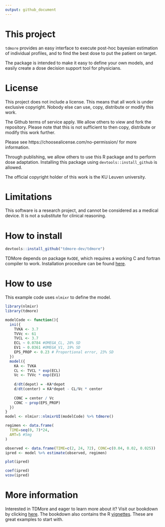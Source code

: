 ```yaml
---
output: github_document
---
```


<!-- README.md is generated from README.Rmd. Please edit that file -->

# This project
`tdmore` provides an easy interface to execute post-hoc bayesian estimation of individual profiles, and to find the best dose to put the patient on target.

The package is intended to make it easy to define your own models, and easily create a dose decision support tool for physicians.

# License
This project does not include a license. This means that all work is under exclusive copyright. Nobody else can use, copy, distribute or modify this work.

The Github terms of service apply. We allow others to view and fork the repository. Please note that this is not sufficient to then copy, distribute or modify this work further.

Please see https://choosealicense.com/no-permission/ for more information.

Through publishing, we allow others to use this R package and to perform dose adaptation. Installing this package using `devtools::install_github` is allowed.

The official copyright holder of this work is the KU Leuven university.

# Limitations
This software is a research project, and cannot be considered as a medical device. It is not a substitute for clinical reasoning.

# How to install
```r
devtools::install_github("tdmore-dev/tdmore")
```

TDMore depends on package `RxODE`, which requires a working C and fortran compiler to work. Installation procedure can be found  [here](https://cran.r-project.org/package=RxODE).

# How to use
This example code uses `nlmixr` to define the model. 

```r
library(nlmixr)
library(tdmore)

modelCode <- function(){
  ini({
    TVKA <- 3.7
    TVVc <- 61
    TVCL <- 3.7
    ECL ~ 0.0784 #OMEGA_CL, 28% SD
    EV1 ~ 0.0361 #OMEGA_V1, 19% SD
    EPS_PROP <- 0.23 # Proportional error, 23% SD
  })
  model({
    KA <- TVKA
    CL <- TVCL * exp(ECL)
    Vc <- TVVc * exp(EV1)
    
    d/dt(depot) = -KA*depot
    d/dt(center) = KA*depot - CL/Vc * center
    
    CONC = center / Vc
    CONC ~ prop(EPS_PROP)
  })
}
model <- nlmixr::nlmixrUI(modelCode) %>% tdmore()

regimen <- data.frame(
  TIME=seq(0, 7)*24,
  AMT=5 #5mg
)

observed <- data.frame(TIME=c(2, 24, 72), CONC=c(0.04, 0.02, 0.025))
ipred <- model %>% estimate(observed, regimen)
```

```r
plot(ipred)
```

```r
coef(ipred)
vcov(ipred)
```

# More information
Interested in TDMore and eager to learn more about it? Visit our bookdown by clicking [here](https://tdmore-dev.github.io/tdmore).
The bookdown also contains the R [vignettes](https://tdmore-dev.github.io/tdmore/vignettes.html). These are great examples to start with. 
